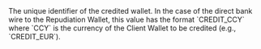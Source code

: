 <ResponseField name="CreditedWalletId" type="string" >    
The unique identifier of the credited wallet.  
In the case of the direct bank wire to the Repudiation Wallet, this value has the format `CREDIT_CCY` where `CCY` is the currency of the Client Wallet to be credited (e.g., `CREDIT_EUR`).  
</ResponseField>